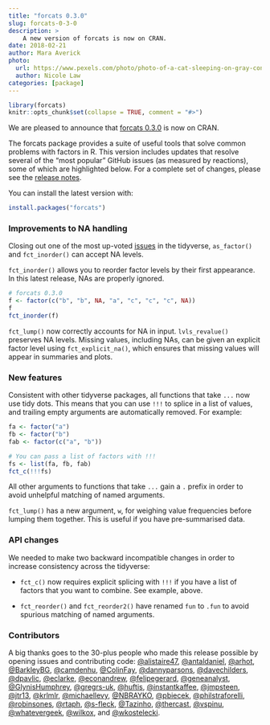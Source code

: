 ```yaml
---
title: "forcats 0.3.0"
slug: forcats-0-3-0
description: >
    A new version of forcats is now on CRAN.
date: 2018-02-21
author: Mara Averick
photo:
  url: https://www.pexels.com/photo/photo-of-a-cat-sleeping-on-gray-concrete-bench-757457/
  author: Nicole Law
categories: [package]
---
```


```r
library(forcats)
knitr::opts_chunk$set(collapse = TRUE, comment = "#>")
```

We are pleased to announce that [forcats 0.3.0](http://forcats.tidyverse.org/) is now on CRAN. 

The forcats package provides a suite of useful tools that solve common problems with factors in R. This version includes updates that resolve several of the "most popular" GitHub issues (as measured by reactions), some of which are highlighted below. For a complete set of changes, please see the [release notes](https://github.com/tidyverse/forcats/releases/tag/v0.3.0).

You can install the latest version with:

```r
install.packages("forcats")
```

### Improvements to NA handling

Closing out one of the most up-voted [issues](https://github.com/tidyverse/forcats/issues/89) in the tidyverse, `as_factor()` and `fct_inorder()` can accept NA levels. 

`fct_inorder()` allows you to reorder factor levels by their first appearance. In this latest release, NAs are properly ignored.

```r
# forcats 0.3.0
f <- factor(c("b", "b", NA, "a", "c", "c", "c", NA))
f
fct_inorder(f)
```

`fct_lump()` now correctly accounts for NA in input. `lvls_revalue()` preserves NA levels. Missing values, including NAs, can be given an explicit factor level using `fct_explicit_na()`, which ensures that missing values will appear in summaries and plots.

### New features

Consistent with other tidyverse packages, all functions that take `...` now use tidy dots. This means that you can use `!!!` to splice in a list of values, and trailing empty arguments are automatically removed. For example:

```r
fa <- factor("a")
fb <- factor("b")
fab <- factor(c("a", "b"))

# You can pass a list of factors with !!!
fs <- list(fa, fb, fab)
fct_c(!!!fs)
```

All other arguments to functions that take `...` gain a `.` prefix in order to avoid unhelpful matching of named arguments.

`fct_lump()` has a new argument, `w`, for weighing value frequencies before lumping them together. This is useful if you have pre-summarised data.

### API changes

We needed to make two backward incompatible changes in order to increase consistency across the tidyverse:

* `fct_c()` now requires explicit splicing with `!!!` if you have a list of factors that you want to combine. See example, above.

* `fct_reorder()` and `fct_reorder2()` have renamed `fun` to `.fun` to avoid spurious matching of named arguments.

### Contributors

A big thanks goes to the 30-plus people who made this release possible by opening issues and contributing code: [\@alistaire47](https://github.com/alistaire47), [\@antaldaniel](https://github.com/antaldaniel), [\@arhot](https://github.com/arhot), [\@BarkleyBG](https://github.com/BarkleyBG),  [\@camdenhu](https://github.com/camdenhu), [\@ColinFay](https://github.com/ColinFay), [\@dannyparsons](https://github.com/dannyparsons), [\@davechilders](https://github.com/davechilders), [\@dpavlic](https://github.com/dpavlic), [\@eclarke](https://github.com/eclarke), [\@econandrew](https://github.com/econandrew), [\@felipegerard](https://github.com/felipegerard), [\@geneanalyst](https://github.com/geneanalyst), [\@GlynisHumphrey](https://github.com/GlynisHumphrey), [\@gregrs-uk](https://github.com/gregrs-uk), [\@huftis](https://github.com/huftis), [\@instantkaffee](https://github.com/instantkaffee), [\@jmpsteen](https://github.com/jmpsteen), [\@jtr13](https://github.com/jtr13), [\@krlmlr](https://github.com/krlmlr), [\@michaellevy](https://github.com/michaellevy), [\@NBRAYKO](https://github.com/NBRAYKO), [\@pbiecek](https://github.com/pbiecek), [\@philstraforelli](https://github.com/philstraforelli), [\@robinsones](https://github.com/robinsones), [\@rtaph](https://github.com/rtaph), [\@s-fleck](https://github.com/s-fleck), [\@Tazinho](https://github.com/Tazinho), [\@thercast](https://github.com/thercast), [\@vspinu](https://github.com/vspinu), [\@whatevergeek](https://github.com/whatevergeek), [\@wilkox](https://github.com/wilkox), and [\@wkostelecki](https://github.com/wkostelecki).
